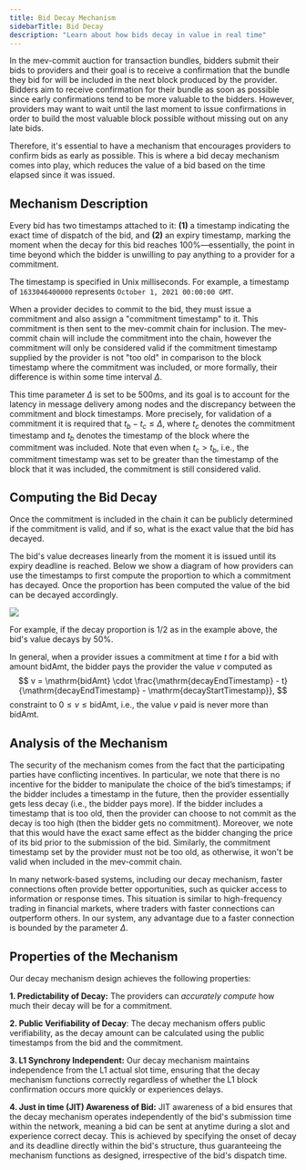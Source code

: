 ```yaml
---
title: Bid Decay Mechanism
sidebarTitle: Bid Decay
description: "Learn about how bids decay in value in real time"
---
```


In the mev-commit auction for transaction bundles, bidders submit their bids to providers and their goal is to receive a confirmation that the bundle they bid for will be included in the next block produced by the provider. Bidders aim to receive confirmation for their bundle as soon as possible since early confirmations tend to be more valuable to the bidders. However, providers may want to wait until the last moment to issue confirmations in order to build the most valuable block possible without missing out on any late bids.

Therefore, it's essential to have a mechanism that encourages providers to confirm bids as early as possible. This is where a bid decay mechanism comes into play, which reduces the value of a bid based on the time elapsed since it was issued.

## Mechanism Description

Every bid has two timestamps attached to it: **(1)** a timestamp indicating the exact time of dispatch of the bid, and **(2)** an expiry timestamp, marking the moment when the decay for this bid reaches 100%—essentially, the point in time beyond which the bidder is unwilling to pay anything to a provider for a commitment. 

<Note>The timestamp is specified in Unix milliseconds. For example, a timestamp of `1633046400000` represents `October 1, 2021 00:00:00 GMT`.</Note>

When a provider decides to commit to the bid, they must issue a commitment and also assign a "commitment timestamp" to it. This commitment is then sent to the mev-commit chain for inclusion. The mev-commit chain will include the commitment into the chain, however the commitment will only be considered valid if the commitment timestamp supplied by the provider is not "too old" in comparison to the block timestamp where the commitment was included, or more formally, their difference is within some time interval $\Delta$.

This time parameter $\Delta$ is set to be $500$ms, and its goal is to account for the latency in message delivery among nodes and the discrepancy between the commitment and block timestamps. More precisely, for validation of a commitment it is required that $t_b - t_c \le \Delta$, where $t_c$ denotes the commitment timestamp and $t_b$ denotes the timestamp of the block where the commitment was included. Note that even when $t_c > t_b$, i.e., the commitment timestamp was set to be greater than the timestamp of the block that it was included, the commitment is still considered valid. 

## Computing the Bid Decay

Once the commitment is included in the chain it can be publicly determined if the commitment is valid, and if so, what is the exact value that the bid has decayed.

The bid's value decreases linearly from the moment it is issued until its expiry deadline is reached. Below we show a diagram of how providers can use the timestamps to first compute the proportion to which a commitment has decayed. Once the proportion has been computed the value of the bid can be decayed accordingly.

<Frame>
  <img src="/v1.2.x/images/bid-decay-proportion.png" />
</Frame>

For example, if the decay proportion is $1/2$ as in the example above, the bid's value decays by $50$%.

In general, when a provider issues a commitment at time $t$ for a bid with amount $\mathrm{bidAmt}$, the bidder pays the provider the value $v$ computed as
$$
v = \mathrm{bidAmt} \cdot \frac{\mathrm{decayEndTimestamp} - t}{\mathrm{decayEndTimestamp} - \mathrm{decayStartTimestamp}},
$$
constraint to $0 \leq v \leq \mathrm{bidAmt}$, i.e., the value $v$ paid is never more than $\mathrm{bidAmt}$.

## Analysis of the Mechanism

The security of the mechanism comes from the fact that the participating parties have conflicting incentives. In particular, we note that there is no incentive for the bidder to manipulate the choice of the bid’s timestamps; if the bidder includes a timestamp in the future, then the provider essentially gets less decay (i.e., the bidder pays more). If the bidder includes a timestamp that is too old, then the provider can choose to not commit as the decay is too high (then the bidder gets no commitment). Moreover, we note that this would have the exact same effect as the bidder changing the price of its bid prior to the submission of the bid. Similarly, the commitment timestamp set by the provider must not be too old, as otherwise, it won't be valid when included in the mev-commit chain.

In many network-based systems, including our decay mechanism, faster connections often provide better opportunities, such as quicker access to information or response times. This situation is similar to high-frequency trading in financial markets, where traders with faster connections can outperform others. In our system, any advantage due to a faster connection is bounded by the parameter $\Delta$.


## Properties of the Mechanism

Our decay mechanism design achieves the following properties:

**1. Predictability of Decay:** The providers can *accurately compute* how much their decay will be for a commitment.

**2. Public Verifiability of Decay**: The decay mechanism offers public verifiability, as the decay amount can be calculated using the public timestamps from the bid and the commitment.

**3. L1 Synchrony Independent:** Our decay mechanism maintains independence from the L1 actual slot time, ensuring that the decay mechanism functions correctly regardless of whether the L1 block confirmation occurs more quickly or experiences delays.

**4. Just in time (JIT) Awareness of Bid:**  JIT awareness of a bid ensures that the decay mechanism operates independently of the bid's submission time within the network, meaning a bid can be sent at anytime during a slot and experience correct decay. This is achieved by specifying the onset of decay and its deadline directly within the bid's structure, thus guaranteeing the mechanism functions as designed, irrespective of the bid's dispatch time.
